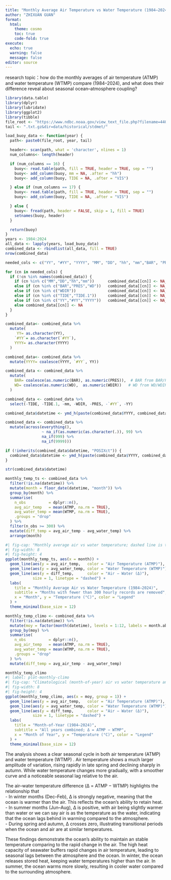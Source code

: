 ```yaml
---
title: "Monthly Average Air Temperature vs Water Temperature (1984–2024)"
author: "ZHIXUAN GUAN"
format:
  html:
    theme: cosmo
    toc: true
    code-fold: true
execute:
  echo: true
  warning: false
  message: false
editor: source
---
```


research topic：how do the monthly averages of air temperature (ATMP) and water temperature (WTMP) compare (1984–2024), and what does their difference reveal about seasonal ocean–atmosphere coupling?

```r
library(data.table) 
library(dplyr)        
library(lubridate)   
library(ggplot2)      
library(tibble)       
file_root <- "https://www.ndbc.noaa.gov/view_text_file.php?filename=44013h"
tail <- ".txt.gz&dir=data/historical/stdmet/"

load_buoy_data <- function(year) {
  path<- paste0(file_root, year, tail)

  header<- scan(path, what = 'character', nlines = 1)
  num_columns<- length(header)  

  if (num_columns == 16) {
    buoy<- read.table(path, fill = TRUE, header = TRUE, sep = "")
    buoy<- add_column(buoy, mm = NA, .after = "hh")
    buoy<- add_column(buoy, TIDE = NA, .after = "VIS")

  } else if (num_columns == 17) {
    buoy<- read.table(path, fill = TRUE, header = TRUE, sep = "")
    buoy<- add_column(buoy, TIDE = NA, .after = "VIS")

  } else {
    buoy<- fread(path, header = FALSE, skip = 1, fill = TRUE)
    setnames(buoy, header)
  }

  return(buoy)
}
years <- 1984:2024
all_data <- lapply(years, load_buoy_data)
combined_data <- rbindlist(all_data, fill = TRUE)
nrow(combined_data)

needed_cols <- c("YY", "#YY", "YYYY", "MM", "DD", "hh", "mm","BAR", "PRES", "WD", "WDIR","TIDE", "TIDE.1")

for (cn in needed_cols) {
  if (!cn %in% names(combined_data)) {
    if (cn %in% c("MM","DD","hh","mm"))      combined_data[[cn]] <- NA_integer_
    else if (cn %in% c("BAR","PRES","WD"))   combined_data[[cn]] <- NA_real_
    else if (cn %in% c("WDIR"))              combined_data[[cn]] <- NA_real_
    else if (cn %in% c("TIDE","TIDE.1"))     combined_data[[cn]] <- NA_real_
    else if (cn %in% c("YY","#YY","YYYY"))   combined_data[[cn]] <- NA_character_
    else combined_data[[cn]] <- NA
  }
}

combined_data<- combined_data %>%
  mutate(
     YY= as.character(YY),
    `#YY`= as.character(`#YY`),
    YYYY= as.character(YYYY)
  )

combined_data<- combined_data %>%
  mutate(YYYY= coalesce(YYYY, `#YY`, YY))

combined_data <- combined_data %>%
  mutate(
    BAR= coalesce(as.numeric(BAR), as.numeric(PRES)),  # BAR from BAR/PRES
    WD= coalesce(as.numeric(WD),  as.numeric(WDIR))   # WD from WD/WDIR
  )

combined_data <- combined_data %>%
  select(-TIDE, -TIDE.1, -mm, -WDIR, -PRES, -`#YY`, -YY)

combined_data$datetime <- ymd_h(paste(combined_data$YYYY, combined_data$MM, combined_data$DD, combined_data$hh, sep = "-"))

combined_data <- combined_data %>%
  mutate(across(everything(), 
                ~ na_if(as.numeric(as.character(.)), 99) %>%
                na_if(999) %>%
                na_if(9999)))

if (!inherits(combined_data$datetime, "POSIXct")) {
  combined_data$datetime <- ymd_h(paste(combined_data$YYYY, combined_data$MM, combined_data$DD, combined_data$hh, sep = "-"))
}

str(combined_data$datetime)

monthly_temp_ts <- combined_data %>%
  filter(!is.na(datetime)) %>%
  mutate(month = floor_date(datetime, "month")) %>%
  group_by(month) %>%
  summarise(
    n_obs          = dplyr::n(),
    avg_air_temp   = mean(ATMP, na.rm = TRUE),
    avg_water_temp = mean(WTMP, na.rm = TRUE),
    .groups = "drop"
  ) %>%
  filter(n_obs >= 300) %>%
  mutate(diff_temp = avg_air_temp - avg_water_temp) %>%
  arrange(month)

#| fig-cap: "Monthly average air vs water temperature; dashed line is the air–water difference."
#| fig-width: 8
#| fig-height: 4
ggplot(monthly_temp_ts, aes(x = month)) +
  geom_line(aes(y = avg_air_temp,   color = "Air Temperature (ATMP)"), size = 1) +
  geom_line(aes(y = avg_water_temp, color = "Water Temperature (WTMP)"), size = 1) +
  geom_line(aes(y = diff_temp,      color = "Air − Water (Δ)"),
            size = 1, linetype = "dashed") +
  labs(
    title = "Monthly Average Air vs Water Temperature (1984–2024)",
    subtitle = "Months with fewer than 300 hourly records are removed",
    x = "Month", y = "Temperature (°C)", color = "Legend"
  ) +
  theme_minimal(base_size = 12)

monthly_temp_climo <- combined_data %>%
  filter(!is.na(datetime)) %>%
  mutate(moy = factor(month(datetime), levels = 1:12, labels = month.abb)) %>%
  group_by(moy) %>%
  summarise(
    n_obs          = dplyr::n(),
    avg_air_temp   = mean(ATMP, na.rm = TRUE),
    avg_water_temp = mean(WTMP, na.rm = TRUE),
    .groups = "drop"
  ) %>%
  mutate(diff_temp = avg_air_temp - avg_water_temp)

monthly_temp_climo
#| label: plot-monthly-climo
#| fig-cap: "Climatological (month-of-year) air vs water temperature and their difference."
#| fig-width: 8
#| fig-height: 4
ggplot(monthly_temp_climo, aes(x = moy, group = 1)) +
  geom_line(aes(y = avg_air_temp,   color = "Air Temperature (ATMP)"), size = 1) +
  geom_line(aes(y = avg_water_temp, color = "Water Temperature (WTMP)"), size = 1) +
  geom_line(aes(y = diff_temp,      color = "Air − Water (Δ)"),
            size = 1, linetype = "dashed") +
  labs(
    title = "Month-of-Year (1984–2024)",
    subtitle = "All years combined; Δ = ATMP − WTMP",
    x = "Month of Year", y = "Temperature (°C)", color = "Legend"
  ) +
  theme_minimal(base_size = 12)

```

The analysis shows a clear seasonal cycle in both air temperature (ATMP) and water temperature (WTMP) . Air temperature shows a much larger amplitude of variation, rising rapidly in late spring and declining sharply in autumn. While water temperature changes more gradually, with a smoother curve and a noticeable seasonal lag relative to the air.

The air–water temperature difference (Δ = ATMP − WTMP) highlights the relationship that\
- In winter months (Dec–Feb), Δ is strongly negative, meaning that the ocean is warmer than the air. This reflects the ocean’s ability to retain heat.\
- In summer months (Jun–Aug), Δ is positive, with air being slightly warmer than water or we can say air is as the temperature as the water, indicating that the ocean lags behind in warming compared to the atmosphere.\
- During spring and autumn, Δ crosses zero, illustrating transitional periods when the ocean and air are at similar temperatures.

These findings demonstrate the ocean’s ability to maintain an stable temperature comparing to the rapid change in the air. The high heat capacity of seawater buffers rapid changes in air temperature, leading to seasonal lags between the atmosphere and the ocean. In winter, the ocean releases stored heat, keeping water temperatures higher than the air. In summer, the ocean warms more slowly, resulting in cooler water compared to the surrounding atmosphere.
